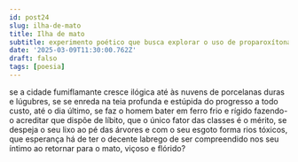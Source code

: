 ```yaml
---
id: post24
slug: ilha-de-mato
title: Ilha de mato
subtitle: experimento poético que busca explorar o uso de proparoxítonas, ao estilo de "Construção" de Chico Buarque.
date: '2025-03-09T11:30:00.762Z'
draft: falso
tags: [poesia]
---
```

se a cidade fumiflamante cresce ilógica
até às nuvens de porcelanas duras e lúgubres,
se se enreda na teia profunda e estúpida
do progresso a todo custo, até o dia último,
se faz o homem bater em ferro frio e rígido
fazendo-o acreditar que dispõe de líbito,
que o único fator das classes é o mérito,
se despeja o seu lixo ao pé das árvores
e com o seu esgoto forma rios tóxicos,
que esperança há de ter o decente labrego
de ser compreendido nos seu íntimo
ao retornar para o mato, viçoso e flórido?

